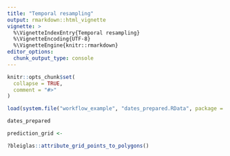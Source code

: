 ```yaml
---
title: "Temporal resampling"
output: rmarkdown::html_vignette
vignette: >
  %\VignetteIndexEntry{Temporal resampling}
  %\VignetteEncoding{UTF-8}
  %\VignetteEngine{knitr::rmarkdown}
editor_options: 
  chunk_output_type: console
---
```


```r
knitr::opts_chunk$set(
  collapse = TRUE,
  comment = "#>"
)
```

```r
load(system.file("workflow_example", "dates_prepared.RData", package = "bleiglas", mustWork = T))
```

```r
dates_prepared

prediction_grid <- 

?bleiglas::attribute_grid_points_to_polygons()
```


